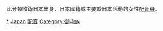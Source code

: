 {{Catnav|頁面分類|職業|藝人|日本藝人|日本配音員}}
{{Catnav|頁面分類|職業|動畫關係者|配音員|日本配音員}}
{{Catnav|頁面分類|各國人物|日本人|日本藝人|日本配音員}}
{{Catnav|頁面分類|各職業人物|藝人|日本藝人|日本配音員}}
{{Catnav|頁面分類|各職業人物|演员|配音員|日本配音員}}
{{Catnav|頁面分類|...|演员|配音員|日本配音員}}

{{CatAZ}}
{{Commonscat|Voice actresses from Japan}}
此分類收錄日本出身、日本國籍或主要於日本活動的女性[[配音員|配音員]]。

[[Category:日本配音員|*]]
[[Category:女性配音員|Japan]]
[[Category:日本女藝人|配音]]
[[Category:御宅族|Category:御宅族]]